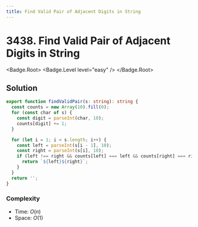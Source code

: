```yaml
---
title: Find Valid Pair of Adjacent Digits in String
---
```


# 3438. Find Valid Pair of Adjacent Digits in String

<Badge.Root>
  <Badge.Level level="easy" />
</Badge.Root>

## Solution

```typescript filename="solution.ts" copy
export function findValidPair(s: string): string {
  const counts = new Array(10).fill(0);
  for (const char of s) {
    const digit = parseInt(char, 10);
    counts[digit] += 1;
  }

  for (let i = 1; i < s.length; i++) {
    const left = parseInt(s[i - 1], 10);
    const right = parseInt(s[i], 10);
    if (left !== right && counts[left] === left && counts[right] === right) {
      return `${left}${right}`;
    }
  }
  return '';
}
```

### Complexity

- Time: $O(n)$
- Space: $O(1)$

<ProblemLink
  codingSite="leetcode"
  href="https://leetcode.com/problems/find-valid-pair-of-adjacent-digits-in-string"
  title="Find Valid Pair of Adjacent Digits in String"
/>
